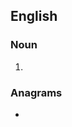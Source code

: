 ==English==

===Noun===
{{head|en|noun form}}

# {{plural of|en|headrace}}

===Anagrams===
* {{anagrams|en|a=aacdeehrs|asearched|scare-head|scarehead}}